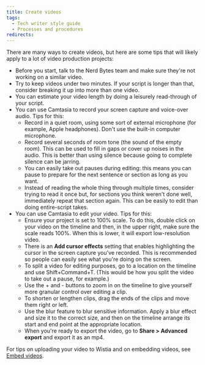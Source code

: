 ```yaml
---
title: Create videos
tags:
  - Tech writer style guide
  - Processes and procedures
redirects:
---
```


There are many ways to create videos, but here are some tips that will likely apply to a lot of video production projects: 

* Before you start, talk to the Nerd Bytes team and make sure they're not working on a similar video. 
* Try to keep videos under two minutes. If your script is longer than that, consider breaking it up into more than one video. 
* You can estimate your video length by doing a leisurely read-through of your script. 
* You can use Camtasia to record your screen capture and voice-over audio. Tips for this: 
  * Record in a quiet room, using some sort of external microphone (for example, Apple headphones). Don't use the built-in computer microphone. 
  * Record several seconds of room tone (the sound of the empty room). This can be used to fill in gaps or cover up noises in the audio. This is better than using silence because going to complete silence can be jarring. 
  * You can easily take out pauses during editing: this means you can pause to prepare for the next sentence or section as long as you want.
  * Instead of reading the whole thing through multiple times, consider trying to read it once but, for sections you think weren't done well, immediately repeat that section again. This can be easily to edit than doing entire-script takes. 
* You can use Camtasia to edit your video. Tips for this: 
  * Ensure your project is set to 100% scale. To do this, double click on your video on the timeline and then, in the upper right, make sure the scale reads 100%. When this is lower, it will export low-resolution video. 
  * There is an **Add cursor effects** setting that enables highlighting the cursor in the screen capture you've recorded. This is recommended so people can easily see what you're doing on the screen. 
  * To split a video for editing purposes, go to a location on the timeline and use Shift+Command+T. (This would be how you split the video to take out a pause, for example.) 
  * Use the + and - buttons to zoom in on the timeline to give yourself more granular control over editing a clip. 
  * To shorten or lengthen clips, drag the ends of the clips and move them right or left. 
  * Use the blur feature to blur sensitive information. Apply a blur effect and size it to the correct size, and then on the timeline arrange its start and end point at the appropriate location. 
  * When you're ready to export the video, go to **Share > Advanced export** and export it as an mp4. 

For tips on uploading your video to Wistia and on embedding videos, see [Embed videos](/docs/style-guide/images/embed-videos). 